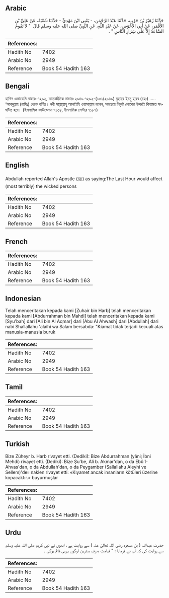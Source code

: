 ## Arabic


<div dir="rtl" lang="ar" style={{fontSize:'larger',backgroundColor:'#f8f9fa',padding:20}}>
حَدَّثَنَا زُهَيْرُ بْنُ حَرْبٍ، حَدَّثَنَا عَبْدُ الرَّحْمَنِ، - يَعْنِي ابْنَ مَهْدِيٍّ - حَدَّثَنَا شُعْبَةُ، عَنْ عَلِيِّ بْنِ الأَقْمَرِ، عَنْ أَبِي الأَحْوَصِ، عَنْ عَبْدِ اللَّهِ، عَنِ النَّبِيِّ صلى الله عليه وسلم قَالَ ‏ "‏ لاَ تَقُومُ السَّاعَةُ إِلاَّ عَلَى شِرَارِ النَّاسِ ‏"‏ ‏.‏
</div>
<div style={{backgroundColor:'#f8f9fa',padding:20, marginBottom: 10}}><table> <thead> <tr> <th>References:</th> <th></th> </tr> </thead> <tbody><tr><td>Hadith No</td><td>7402</td></tr><tr><td>Arabic No</td><td>2949</td></tr><tr><td>Reference</td><td>Book 54 Hadith 163</td></tr></tbody></table></div>

## Bengali


<div dir="ltr" lang="bn" style={{fontSize:'larger',backgroundColor:'#f8f9fa',padding:20}}>
হাদিস একাডেমি নাম্বারঃ ৭২৯২, আন্তর্জাতিক নাম্বারঃ ২৯৪৯ ৭২৯২-(১৩১/২৯৪৯) যুহায়র ইবনু হারব (রহঃ) ..... ‘আবদুল্লাহ (রাযিঃ) থেকে বর্ণিত। নবী সাল্লাল্লাহু আলাইহি ওয়াসাল্লাম বলেন, সবচেয়ে নিকৃষ্ট লোকের উপরই কিয়ামত সংঘটিত হবে। (ইসলামিক ফাউন্ডেশন ৭১৩৪, ইসলামিক সেন্টার ৭১৮৭)
</div>
<div style={{backgroundColor:'#f8f9fa',padding:20, marginBottom: 10}}><table> <thead> <tr> <th>References:</th> <th></th> </tr> </thead> <tbody><tr><td>Hadith No</td><td>7402</td></tr><tr><td>Arabic No</td><td>2949</td></tr><tr><td>Reference</td><td>Book 54 Hadith 163</td></tr></tbody></table></div>

## English


<div dir="ltr" lang="en" style={{fontSize:'larger',backgroundColor:'#f8f9fa',padding:20}}>
Abdullah reported Allah's Apostle (ﷺ) as saying:The Last Hour would affect (most terribly) the wicked persons
</div>
<div style={{backgroundColor:'#f8f9fa',padding:20, marginBottom: 10}}><table> <thead> <tr> <th>References:</th> <th></th> </tr> </thead> <tbody><tr><td>Hadith No</td><td>7402</td></tr><tr><td>Arabic No</td><td>2949</td></tr><tr><td>Reference</td><td>Book 54 Hadith 163</td></tr></tbody></table></div>

## French


<div dir="ltr" lang="fr" style={{fontSize:'larger',backgroundColor:'#f8f9fa',padding:20}}>

</div>
<div style={{backgroundColor:'#f8f9fa',padding:20, marginBottom: 10}}><table> <thead> <tr> <th>References:</th> <th></th> </tr> </thead> <tbody><tr><td>Hadith No</td><td>7402</td></tr><tr><td>Arabic No</td><td>2949</td></tr><tr><td>Reference</td><td>Book 54 Hadith 163</td></tr></tbody></table></div>

## Indonesian


<div dir="ltr" lang="id" style={{fontSize:'larger',backgroundColor:'#f8f9fa',padding:20}}>
Telah menceritakan kepada kami [Zuhair bin Harb] telah menceritakan kepada kami [Abdurrahman bin Mahdi] telah menceritakan kepada kami [Syu'bah] dari [Ali bin Al Aqmar] dari [Abu Al Ahwash] dari [Abdullah] dari nabi Shallallahu 'alaihi wa Salam bersabda: "Kiamat tidak terjadi kecuali atas manusia-manusia buruk
</div>
<div style={{backgroundColor:'#f8f9fa',padding:20, marginBottom: 10}}><table> <thead> <tr> <th>References:</th> <th></th> </tr> </thead> <tbody><tr><td>Hadith No</td><td>7402</td></tr><tr><td>Arabic No</td><td>2949</td></tr><tr><td>Reference</td><td>Book 54 Hadith 163</td></tr></tbody></table></div>

## Tamil


<div dir="ltr" lang="ta" style={{fontSize:'larger',backgroundColor:'#f8f9fa',padding:20}}>

</div>
<div style={{backgroundColor:'#f8f9fa',padding:20, marginBottom: 10}}><table> <thead> <tr> <th>References:</th> <th></th> </tr> </thead> <tbody><tr><td>Hadith No</td><td>7402</td></tr><tr><td>Arabic No</td><td>2949</td></tr><tr><td>Reference</td><td>Book 54 Hadith 163</td></tr></tbody></table></div>

## Turkish


<div dir="ltr" lang="tr" style={{fontSize:'larger',backgroundColor:'#f8f9fa',padding:20}}>
Bize Züheyr b. Harb rivayet etti. (Dediki): Bize Abdurrahman (yâni; İbni Mehdi) rivayet etti. (Dediki): Bize Şu'be, Ali b. Akmar'dan, o da Ebû'l-Ahvas'dan, o da Abdullah'dan, o da Peygamber (Sallallahu Aleyhi ve Sellem)'deıı naklen rivayet etti: «Kıyamet ancak insanların kötüleri üzerine kopacaktır.» buyurmuşlar
</div>
<div style={{backgroundColor:'#f8f9fa',padding:20, marginBottom: 10}}><table> <thead> <tr> <th>References:</th> <th></th> </tr> </thead> <tbody><tr><td>Hadith No</td><td>7402</td></tr><tr><td>Arabic No</td><td>2949</td></tr><tr><td>Reference</td><td>Book 54 Hadith 163</td></tr></tbody></table></div>

## Urdu


<div dir="rtl" lang="ur" style={{fontSize:'larger',backgroundColor:'#f8f9fa',padding:20}}>
حضرت عبداللہ ( بن مسعود رضی اللہ تعالیٰ عنہ ) سے روایت ہے ، انھوں نے نبی کریم صلی اللہ علیہ وسلم سے روایت کی کہ آپ نے فرمایا : " قیامت صرف بدترین لوگوں پرہی قائم ہوگی ۔
</div>
<div style={{backgroundColor:'#f8f9fa',padding:20, marginBottom: 10}}><table> <thead> <tr> <th>References:</th> <th></th> </tr> </thead> <tbody><tr><td>Hadith No</td><td>7402</td></tr><tr><td>Arabic No</td><td>2949</td></tr><tr><td>Reference</td><td>Book 54 Hadith 163</td></tr></tbody></table></div>